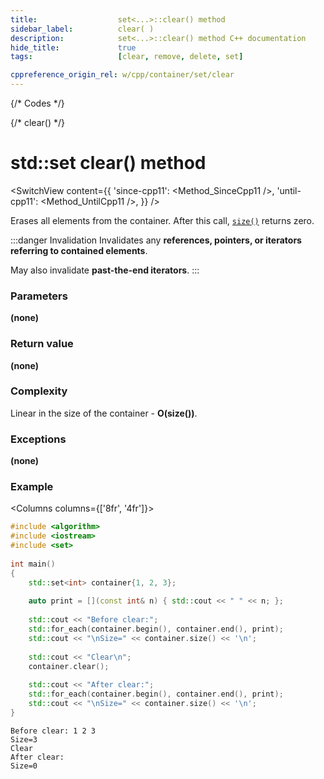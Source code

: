 ```yaml
---
title:					set<...>::clear() method
sidebar_label:			clear( )
description:			set<...>::clear() method C++ documentation
hide_title:				true
tags:					[clear, remove, delete, set]

cppreference_origin_rel: w/cpp/container/set/clear
---
```



{/* Codes */}

{/* clear() */}

# std::set clear() method

<SwitchView content={{
    'since-cpp11': <Method_SinceCpp11 />,
    'until-cpp11': <Method_UntilCpp11 />,
    }} />

Erases all elements from the container. After this call, [`size()`](/docs/containers/set/size) returns zero.

:::danger Invalidation
Invalidates any **references, pointers, or iterators referring to contained elements**.

May also invalidate **past-the-end iterators**.
:::

### Parameters

**(none)**

### Return value

**(none)**

### Complexity

Linear in the size of the container - **O(size())**.

### Exceptions

**(none)**

### Example

<Columns columns={['8fr', '4fr']}>
<div>

```cpp title='Main.cpp' showLineNumbers
#include <algorithm>
#include <iostream>
#include <set>
 
int main()
{
    std::set<int> container{1, 2, 3};
 
    auto print = [](const int& n) { std::cout << " " << n; };
 
    std::cout << "Before clear:";
    std::for_each(container.begin(), container.end(), print);
    std::cout << "\nSize=" << container.size() << '\n';
 
    std::cout << "Clear\n";
    container.clear();
 
    std::cout << "After clear:";
    std::for_each(container.begin(), container.end(), print);
    std::cout << "\nSize=" << container.size() << '\n';
}
```

</div>
<div>

```plaintext title="Possible output"
Before clear: 1 2 3
Size=3
Clear
After clear:
Size=0
```

</div>
</Columns>
